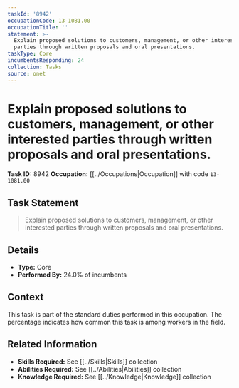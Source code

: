 ```yaml
---
taskId: '8942'
occupationCode: 13-1081.00
occupationTitle: ''
statement: >-
  Explain proposed solutions to customers, management, or other interested
  parties through written proposals and oral presentations.
taskType: Core
incumbentsResponding: 24
collection: Tasks
source: onet
---
```

# Explain proposed solutions to customers, management, or other interested parties through written proposals and oral presentations.

**Task ID:** 8942
**Occupation:** [[../Occupations|Occupation]] with code `13-1081.00`

## Task Statement

> Explain proposed solutions to customers, management, or other interested parties through written proposals and oral presentations.

## Details

- **Type:** Core
- **Performed By:** 24.0% of incumbents

## Context

This task is part of the standard duties performed in this occupation. The percentage indicates how common this task is among workers in the field.

## Related Information

- **Skills Required:** See [[../Skills|Skills]] collection
- **Abilities Required:** See [[../Abilities|Abilities]] collection
- **Knowledge Required:** See [[../Knowledge|Knowledge]] collection
